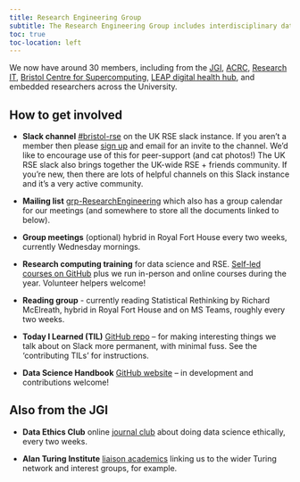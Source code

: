 ```yaml
---
title: Research Engineering Group
subtitle: The Research Engineering Group includes interdisciplinary data scientists, research software engineers, research infrastructure engineers, data engineers and friends at the University of Bristol.
toc: true
toc-location: left
---
```


We now have around 30 members, including from the [JGI](https://www.bristol.ac.uk/golding/), [ACRC](https://www.bristol.ac.uk/acrc/), [Research IT](https://www.bristol.ac.uk/research-it/), [Bristol Centre for Supercomputing](https://isambard.ac.uk/), [LEAP digital health hub](https://leap-hub.ac.uk/), and embedded researchers across the University.

## How to get involved

* **Slack channel** [#bristol-rse](https://ukrse.slack.com/archives/GUJK4P918) on the UK RSE slack instance. If you aren’t a member then please [sign up](https://ukrse.slack.com/signup?redir=%2Farchives%2FGUJK4P918%3Fname%3DGUJK4P918#/domain-signup) and email for an invite to the channel. We’d like to encourage use of this for peer-support (and cat photos!) The UK RSE slack also brings together the UK-wide RSE + friends community. If you're new, then there are lots of helpful channels on this Slack instance and it's a very active community.

* **Mailing list** [grp-ResearchEngineering](https://outlook.office.com/groups/groups.bristol.ac.uk/grp-ResearchEngineering/mail) which also has a group calendar for our meetings (and somewhere to store all the documents linked to below).

* **Group meetings** (optional) hybrid in Royal Fort House every two weeks, currently Wednesday mornings.

* **Research computing training** for data science and RSE. [Self-led courses on GitHub](https://bristol-training.github.io/) plus we run in-person and online courses during the year. Volunteer helpers welcome!

* **Reading group** - currently reading Statistical Rethinking by Richard McElreath, hybrid in Royal Fort House and on MS Teams, roughly every two weeks.

* **Today I Learned (TIL)** [GitHub repo](https://github.com/JGIBristol/TIL) – for making interesting things we talk about on Slack more permanent, with minimal fuss. See the ‘contributing TILs’ for instructions.

* **Data Science Handbook** [GitHub website](https://jgibristol.github.io/data-science-handbook/) – in development and contributions welcome!

## Also from the JGI

* **Data Ethics Club** online [journal club](https://dataethicsclub.com/) about doing data science ethically, every two weeks.

* **Alan Turing Institute** [liaison academics](https://bristol.ac.uk/golding/turing-institute/) linking us to the wider Turing network and interest groups, for example.
